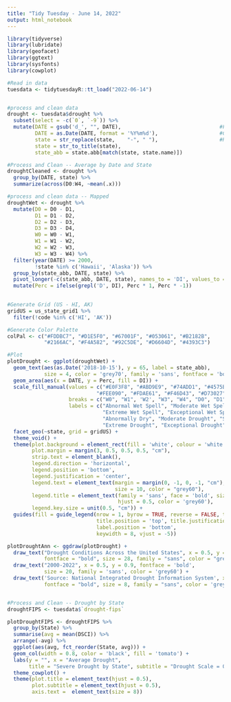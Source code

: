 ---
title: "Tidy Tuesday - June 14, 2022"
output: html_notebook
---
```{r}
library(tidyverse)
library(lubridate)
library(geofacet)
library(ggtext)
library(sysfonts)
library(cowplot)
```


```{r}
#Read in data
tuesdata <- tidytuesdayR::tt_load("2022-06-14")


#process and clean data
drought <- tuesdata$drought %>%
  subset(select = -c(`0`, `-9`)) %>%
  mutate(DATE = gsub('d_', "", DATE),                                #Find pattern in date
         DATE = as.Date(DATE, format = '%Y%m%d'),                    #Convert Date
         state = str_replace(state,    "-", " "),                    #Remove space
         state = str_to_title(state),
         state_abb = state.abb[match(state, state.name)])

#Process and Clean -- Average by Date and State
droughtCleaned <- drought %>%
  group_by(DATE, state) %>%
  summarize(across(D0:W4, ~mean(.x)))

#process and clean data -- Mapped 
droughtWet <- drought %>%                               
  mutate(D0 = D0 - D1,
         D1 = D1 - D2,
         D2 = D2 - D3,
         D3 = D3 - D4,
         W0 = W0 - W1,
         W1 = W1 - W2,
         W2 = W2 - W3,
         W3 = W3 - W4) %>%
  filter(year(DATE) >= 2000,
         !state %in% c('Hawaii', 'Alaska')) %>%
  group_by(state_abb, DATE, state) %>%
  pivot_longer(-c(state_abb, DATE, state), names_to = 'DI', values_to = 'Perc') %>%
  mutate(Perc = ifelse(grepl('D', DI), Perc * 1, Perc * -1))

  
#Generate Grid (US - HI, AK)
gridUS = us_state_grid1 %>%
  filter(!code %in% c('HI', 'AK'))

#Generate Color Palette
colPal <- c("#FDDBC7", "#D1E5F0", "#67001F", "#053061", "#B2182B",
            "#2166AC", "#F4A582", "#92C5DE", "#D6604D", "#4393C3") 

#Plot
plotDrought <- ggplot(droughtWet) +
  geom_text(aes(as.Date('2018-10-15'), y = 65, label = state_abb), 
            size = 4, color = 'grey70', family = 'sans', fontface = 'bold') +
  geom_area(aes(x = DATE, y = Perc, fill = DI)) +
  scale_fill_manual(values = c("#E0F3F8", "#ABD9E9", "#74ADD1", "#4575B4", "#313695",
                             "#FEE090", "#FDAE61", "#F46D43", "#D73027", "#A50026"),
                    breaks = c("W0", "W1", 'W2', "W3", "W4", "D0", "D1", "D2", "D3", "D4"),                 
                    labels = c("Abnormal Wet Spell", "Moderate Wet Spell", "Severe Wet Spell", 
                               "Extreme Wet Spell", "Exceptional Wet Spell",
                               "Abnormally Dry", "Moderate Drought", "Severe Drought",
                               "Extreme Drought", "Exceptional Drought")) +
  facet_geo(~state, grid = gridUS) +
  theme_void() +
  theme(plot.background = element_rect(fill = 'white', colour = 'white'),
        plot.margin = margin(3, 0.5, 0.5, 0.5, "cm"),
        strip.text = element_blank(),
        legend.direction = 'horizontal',
        legend.position = 'bottom',
        legend.justification = 'center',
        legend.text = element_text(margin = margin(0, -1, 0, -1, "cm"), family = "sans", face = "bold",
                                   size = 10, color = "grey60"),
        legend.title = element_text(family = 'sans', face = 'bold', size = 16, 
                                    hjust = 0.5, color = 'grey60'),
        legend.key.size = unit(0.5, "cm")) +
  guides(fill = guide_legend(nrow = 1, byrow = TRUE, reverse = FALSE, title = 'Drought Conditions',
                             title.position = 'top', title.justification = 'center',
                             label.position = 'bottom',
                             keywidth = 8, vjust = -5))

plotDroughtAnn <- ggdraw(plotDrought) +
  draw_text("Drought Conditions Across the United States", x = 0.5, y = 0.95,
            fontface = "bold", size = 28, family = "sans", color = "grey60") +
  draw_text("2000-2022", x = 0.5, y = 0.9, fontface = 'bold', 
            size = 20, family = 'sans', color = 'grey60') +
  draw_text('Source: National Integrated Drought Information System', x = 0.9, y = 0.01,
            fontface = "bold", size = 8, family = "sans", color = 'grey60', vjust = -0.001)


#Process and Clean -- Drought by State
droughtFIPS <- tuesdata$`drought-fips`

plotDroughtFIPS <- droughtFIPS %>%
  group_by(State) %>%
  summarise(avg = mean(DSCI)) %>%
  arrange(-avg) %>%
  ggplot(aes(avg, fct_reorder(State, avg))) + 
  geom_col(width = 0.8, color = 'black', fill = 'tomato') +
  labs(y = "", x = "Average Drought", 
       title = "Severe Drought by State", subtitle = "Drought Scale = 0-200") +
  theme_cowplot() +
  theme(plot.title = element_text(hjust = 0.5),
        plot.subtitle = element_text(hjust = 0.5),
        axis.text =  element_text(size = 8))
```